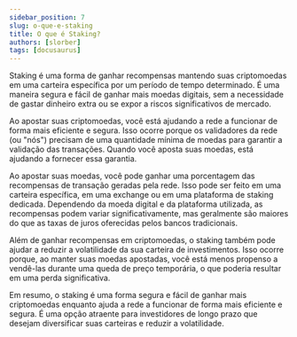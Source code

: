 ```yaml
---
sidebar_position: 7
slug: o-que-e-staking
title: O que é Staking?
authors: [slorber]
tags: [docusaurus]
---
```



Staking é uma forma de ganhar recompensas mantendo suas criptomoedas em uma carteira específica por
um período de tempo determinado. É uma maneira segura e fácil de ganhar mais moedas digitais, 
sem a necessidade de gastar dinheiro extra ou se expor a riscos significativos de mercado.

Ao apostar suas criptomoedas, você está ajudando a rede a funcionar de forma mais eficiente e segura. 
Isso ocorre porque os validadores da rede (ou "nós") precisam de uma quantidade mínima de moedas para 
garantir a validação das transações. Quando você aposta suas moedas, está ajudando a fornecer essa garantia.

Ao apostar suas moedas, você pode ganhar uma porcentagem das recompensas de transação geradas pela rede. 
Isso pode ser feito em uma carteira específica, em uma exchange ou em uma plataforma de staking dedicada. 
Dependendo da moeda digital e da plataforma utilizada, as recompensas podem variar significativamente, mas 
geralmente são maiores do que as taxas de juros oferecidas pelos bancos tradicionais.

Além de ganhar recompensas em criptomoedas, o staking também pode ajudar a reduzir a volatilidade da sua 
carteira de investimentos. Isso ocorre porque, ao manter suas moedas apostadas, você está menos propenso a 
vendê-las durante uma queda de preço temporária, o que poderia resultar em uma perda significativa.

Em resumo, o staking é uma forma segura e fácil de ganhar mais criptomoedas enquanto ajuda a rede a 
funcionar de forma mais eficiente e segura. É uma opção atraente para investidores de longo prazo que 
desejam diversificar suas carteiras e reduzir a volatilidade.